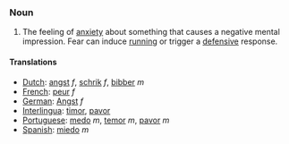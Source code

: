 ===Noun===

#The feeling of [[anxiety]] about something that causes a negative mental impression.  Fear can induce [[running]] or trigger a [[defensive]] response.

==== Translations ====
*[[Dutch]]: [[angst]] ''f'', [[schrik]] ''f'', [[bibber]] ''m''
*[[French]]: [[peur]] ''f''
*[[German]]: [[Angst]] ''f''
*[[Interlingua]]: [[timor]], [[pavor]]
*[[Portuguese]]: [[medo]] ''m'', [[temor]] ''m'', [[pavor]] ''m''
*[[Spanish]]: [[miedo]] ''m''